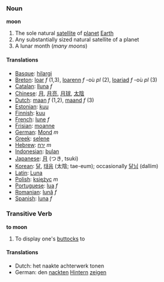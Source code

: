 ===Noun===
'''moon'''

#The sole natural [[satellite]] of [[planet]] [[Earth]]
#Any substantially sized natural satellite of a planet
#A lunar month (''many moons'')

====Translations====
*[[Basque]]: [[hilargi]]
*[[Breton]]: [[loar]] ''f'' (1,3), [[loarenn]] ''f'' -où ''pl'' (2), [[loariad]] ''f'' -où ''pl'' (3)
*[[Catalan]]: [[lluna]] ''f''
*[[Chinese]]: [[月]], [[月亮]], [[月球]], [[太陰]]
*[[Dutch]]: [[maan]] ''f'' (1,2), [[maand]] ''f'' (3)
*[[Estonian]]: [[kuu]]
*[[Finnish]]: [[kuu]]
*[[French]]: [[lune]] ''f''
*[[Frisian]]: [[moanne]]
*[[German]]: [[Mond]] ''m''
*[[Greek]]: [[selene]]
*[[Hebrew]]: [[ירח]] ''m''
*[[Indonesian]]: [[bulan]]
*[[Japanese]]: [[月]] (つき, tsuki)
*[[Korean]]: [[달]], [[태음]] (太陰; tae-eum); occasionally [[달님]] (dallim)
*[[Latin]]: [[Luna]]
*[[Polish]]: [[księżyc]] ''m''
*[[Portuguese]]: [[lua]] ''f''
*[[Romanian]]: [[lună]] ''f''
*[[Spanish]]: [[luna]] ''f''

===Transitive Verb===
'''to moon'''

#To display one's [[buttock]]s to

====Translations====

*Dutch: het naakte achterwerk tonen
*German: den [[nackt]]en [[Hintern]] [[zeigen]]